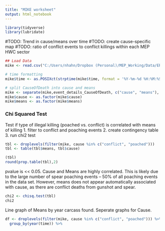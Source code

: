 ```yaml
---
title: "MIKE worksheet"
output: html_notebook
---
```


```r
library(tidyverse)
library(lubridate)
```


#TODO: Trend in cause/means over time
#TODO: create cause-specific map 
#TODO: ratio of conflict events to conflict killings within each MEP HWC sector

```r
## Load Data
mike <- read.csv("C:/Users/nhahn/Dropbox (Personal)/MEP_Working/Data/ER_Events/events_csv/MEP-MIKE.csv")

# time formatting
mike$time <- as.POSIXct(strptime(mike$time, format = '%Y-%m-%d %H:%M:%S'))

# split CauseOfDeath into cause and means
mike <- separate(mike,event_details_CauseOfDeath, c("cause", "means"), sep = "_", remove = FALSE, extra = "merge")
mike$cause <- as.factor(mike$cause)
mike$means <- as.factor(mike$means)

```

### Chi Squared Test
Test if type of illegal killing (poached vs. conflict) is correlated with means of killing
1. filter to conflict and poaching events
2. create contingency table
3. run chi2 test

```r
tbl <- droplevels(filter(mike, cause %in% c("conflict", "poached")))
tbl <- table(tbl$means, tbl$cause)

(tbl)
round(prop.table(tbl),2)
```

pvalue is << 0.05. Cause and Means are highly correlated. This is likely due to the large number of spear poaching events -- 50% of all poaching events in the data set. However, means does not appear automatically associated with cause, as there are conflict deaths from gunshot and spear. 
```r
chi2 <- chisq.test(tbl)
chi2
```

Line graph of Means by year carcass found. Seperate graphs for Cause. 
```r
df <- droplevels(filter(mike, cause %in% c("conflict", "poached"))) %>%
  group_by(year(time)) %>%
  


```


